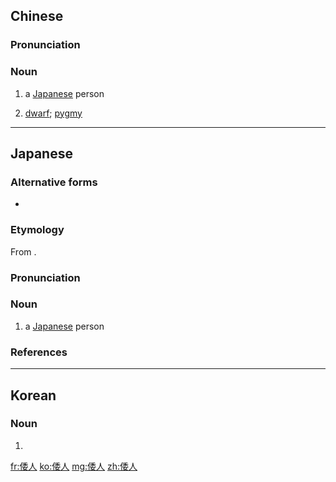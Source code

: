 ==Chinese==
{{zh-forms}}

===Pronunciation===
{{zh-pron
|m=wōrén
|c=wo1 jan4
|cat=n
}}

===Noun===
{{zh-noun}}

# {{lb|zh|dated|pejorative}} a [[Japanese]] person {{gloss|term especially used in the ancient China}}
# [[dwarf]]; [[pygmy]]

----

==Japanese==
{{ja-kanjitab|わ|じん|yomi=o}}

===Alternative forms===
* {{l/ja|和人}}

===Etymology===
From {{etyl|zh|ja}} {{m|zh|倭人}}.

===Pronunciation===
{{ja-pron|わじん|y=o|acc=h|acc_ref=NHK}}

===Noun===
{{ja-noun|わじん}}

# {{lb|ja|dated}} a [[Japanese]] person {{gloss|term especially used in the ancient China}}

===References===
<references/>

----

==Korean==
{{ko-hanjatab}}

===Noun===
{{ko-noun|hj|hangeul=왜인}}

# {{hanja form of|왜인|a [[Japanese]] person {{gloss|term especially used in the ancient China}}}}

[[fr:倭人]]
[[ko:倭人]]
[[mg:倭人]]
[[zh:倭人]]